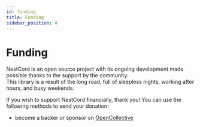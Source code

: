 ```yaml
---
id: funding
title: Funding
sidebar_position: 4
---
```


# Funding

NestCord is an open source project with its ongoing development made possible thanks to the support by the community.\
This library is a result of the long road, full of sleepless nights, working after hours, and busy weekends.

If you wish to support NestCord financially, thank you!
You can use the following methods to send your donation:

- become a backer or sponsor on [OpenCollective](https://opencollective.com/GlobalArtInc)
